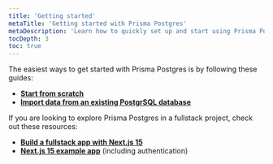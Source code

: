 ```yaml
---
title: 'Getting started'
metaTitle: 'Getting started with Prisma Postgres'
metaDescription: 'Learn how to quickly set up and start using Prisma Postgres.'
tocDepth: 3
toc: true
---
```


The easiest ways to get started with Prisma Postgres is by following these guides:

- [**Start from scratch**](/getting-started/quickstart-prismaPostgres)
- [**Import data from an existing PostgrSQL database**](/getting-started/prisma-postgres/import-from-existing-database)

If you are looking to explore Prisma Postgres in a fullstack project, check out these resources:

- [**Build a fullstack app with Next.js 15**](/guides/prisma-orm-with-nextjs.mdx/)
- [**Next.js 15 example app**](https://github.com/prisma/nextjs-prisma-postgres-demo) (including authentication)